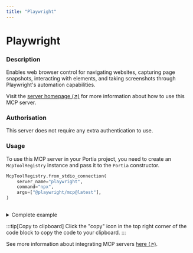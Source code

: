 ```yaml
---
title: "Playwright"
---
```

<!-- WARNING: This file is auto-generated by generate_tool_docs.py. Do not edit manually. -->


# Playwright

### Description

Enables web browser control for navigating websites, capturing page snapshots, interacting with elements, and taking screenshots through Playwright's automation capabilities.

Visit the [server homepage (↗)](https://github.com/microsoft/playwright-mcp) for more information about how to use this MCP server.

### Authorisation

This server does not require any extra authentication to use.

### Usage

To use this MCP server in your Portia project, you need to create an `McpToolRegistry` instance and pass it to the `Portia` constructor.

```python
McpToolRegistry.from_stdio_connection(
    server_name="playwright",
    command="npx",
    args=["@playwright/mcp@latest"],
)
                    
```

<details>
<summary>Complete example</summary>

Equip your `Portia` instance with the tools from the MCP server, in addition to the default tools from the `DefaultToolRegistry`:

```python
from portia import DefaultToolRegistry, McpToolRegistry, Portia, Config

config = Config.from_default()
tool_registry = DefaultToolRegistry(config) +  McpToolRegistry.from_stdio_connection(
    server_name="playwright",
    command="npx",
    args=["@playwright/mcp@latest"],
)
                    

portia = Portia(config=config, tools=tool_registry)
```

</details>

:::tip[Copy to clipboard]
Click the "copy" icon in the top right corner of the code block to copy the code to your clipboard.
:::

See more information about integrating MCP servers [here (↗)](/mcp-servers).

